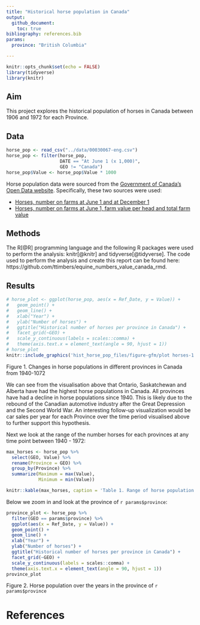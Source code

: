 ```yaml
---
title: "Historical horse population in Canada"
output: 
  github_document:
    toc: true
bibliography: references.bib
params:
  province: "British Columbia"

---
```


```r
knitr::opts_chunk$set(echo = FALSE)
library(tidyverse)
library(knitr)
```

## Aim

This project explores the historical population of horses in Canada between 1906 and 1972 for each Province.


## Data

```r
horse_pop <- read_csv("../data/00030067-eng.csv")
horse_pop <- filter(horse_pop,
                    DATE == "At June 1 (x 1,000)",
                    GEO != "Canada")
horse_pop$Value <- horse_pop$Value * 1000
```

Horse population data were sourced from the [Government of Canada's Open Data website](http://open.canada.ca/en/open-data). Specifically, these two sources were used:

- [Horses, number on farms at June 1 and at December 1](http://open.canada.ca/data/en/dataset/43b3a9b3-3842-45e7-8bc8-c4c27b9462ab)
- [Horses, number on farms at June 1, farm value per head and total farm value](http://open.canada.ca/data/en/dataset/b374f60b-9580-44dc-83f6-c0a850c15f30)

## Methods

The R[@R] programming language and the following R packages were used to perform the analysis: knitr[@knitr] and tidyverse[@tidyverse]. The code used to perform the analysis and create this report can be found here: https://github.com/ttimbers/equine_numbers_value_canada_rmd.


## Results

```r
# horse_plot <- ggplot(horse_pop, aes(x = Ref_Date, y = Value)) +
#   geom_point() +
#   geom_line() +
#   xlab("Year") +
#   ylab("Number of horses") +
#   ggtitle("Historical number of horses per province in Canada") +
#   facet_grid(~GEO) +
#   scale_y_continuous(labels = scales::comma) +
#   theme(axis.text.x = element_text(angle = 90, hjust = 1))
# horse_plot
knitr::include_graphics('hist_horse_pop_files/figure-gfm/plot horses-1.png')
```
Figure 1. Changes in horse populations in different provinces in Canada from 1940-1072

We can see from the visualisation above that Ontario, Saskatchewan and Alberta have had the highest horse populations in Canada. All provinces have had a decline in horse
populations since 1940. This is likely due to the rebound of the Canadian automotive
industry after the Great Depression and the Second World War. An interesting follow-up visualization would be car sales per year for each Province over the time period visualised above to further support this hypothesis. 

Next we look at the range of the number horses for each provinces at any time point between 1940 - 1972:

```r
max_horses <- horse_pop %>% 
  select(GEO, Value) %>% 
  rename(Province = GEO) %>% 
  group_by(Province) %>% 
  summarize(Maximum = max(Value),
            Minimum = min(Value))

knitr::kable(max_horses, caption = 'Table 1. Range of horse population (by province) in Canada')
```

Below we zoom in and look at the province of `r params$province`:

```r
province_plot <- horse_pop %>% 
  filter(GEO == params$province) %>% 
  ggplot(aes(x = Ref_Date, y = Value)) +
  geom_point() +
  geom_line() +
  xlab("Year") +
  ylab("Number of horses") +
  ggtitle("Historical number of horses per province in Canada") +
  facet_grid(~GEO) +
  scale_y_continuous(labels = scales::comma) +
  theme(axis.text.x = element_text(angle = 90, hjust = 1))
province_plot
```
Figure 2. Horse population over the years in the province of `r params$province`

# References